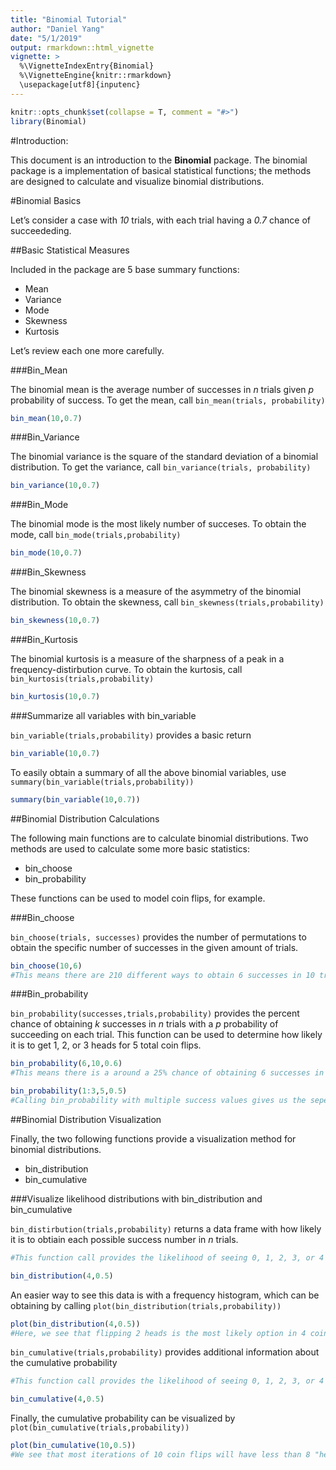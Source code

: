 ```yaml
---
title: "Binomial Tutorial"
author: "Daniel Yang"
date: "5/1/2019"
output: rmarkdown::html_vignette
vignette: >
  %\VignetteIndexEntry{Binomial}
  %\VignetteEngine{knitr::rmarkdown}
  \usepackage[utf8]{inputenc}
---
```


```r
knitr::opts_chunk$set(collapse = T, comment = "#>")
library(Binomial)
```

#Introduction: 

This document is an introduction to the __Binomial__ package. The binomial package is a implementation of basical statistical functions; the methods are designed to calculate and visualize binomial distributions.

#Binomial Basics

Let's consider a case with _10_ trials, with each trial having a  _0.7_ chance of succeededing.

##Basic Statistical Measures 

Included in the package are 5 base summary functions: 

* Mean 
* Variance 
* Mode 
* Skewness
* Kurtosis

Let's review each one more carefully.

###Bin_Mean

The binomial mean is the average number of successes in _n_ trials given _p_ probability of success. To get the mean, call `bin_mean(trials, probability)`

```r
bin_mean(10,0.7)
```

###Bin_Variance

The binomial variance is the square of the standard deviation of a binomial distribution. To get the variance, call `bin_variance(trials, probability)`

```r
bin_variance(10,0.7)
```

###Bin_Mode

The binomial mode is the most likely number of succeses. To obtain the mode, call `bin_mode(trials,probability)`

```r
bin_mode(10,0.7)
```

###Bin_Skewness

The binomial skewness is a measure of the asymmetry of the binomial distribution. To obtain the skewness, call `bin_skewness(trials,probability)`

```r
bin_skewness(10,0.7)
```

###Bin_Kurtosis

The binomial kurtosis is a measure of the sharpness of a peak in a frequency-distirbution curve. To obtain the kurtosis, call `bin_kurtosis(trials,probability)`

```r
bin_kurtosis(10,0.7)
```

###Summarize all variables with bin_variable

`bin_variable(trials,probability)` provides a basic return

```r
bin_variable(10,0.7)
```

To easily obtain a summary of all the above binomial variables, use `summary(bin_variable(trials,probability))`

```r
summary(bin_variable(10,0.7))
```

##Binomial Distribution Calculations

The following main functions are to calculate binomial distributions. Two methods are used to calculate some more basic statistics: 

* bin_choose
* bin_probability

These functions can be used to model coin flips, for example.

###Bin_choose

`bin_choose(trials, successes)` provides the number of permutations to obtain the specific number of successes in the given amount of trials.

```r
bin_choose(10,6)
#This means there are 210 different ways to obtain 6 successes in 10 trials
```
###Bin_probability

`bin_probability(successes,trials,probability)` provides the percent chance of obtaining _k_ successes in _n_ trials with a _p_ probability of succeeding on each trial. This function can be used to determine how likely it is to get 1, 2, or 3 heads for 5 total coin flips.

```r
bin_probability(6,10,0.6)
#This means there is a around a 25% chance of obtaining 6 successes in 10 trials where each trial has a 60% chance of succeeding.

bin_probability(1:3,5,0.5)
#Calling bin_probability with multiple success values gives us the seperate probability of obtaining each success value. There is about a 15% chance of obtaining 1 success and about the same 31% chance of obtaining 2 or 3 successes out of 5. 

```
##Binomial Distribution Visualization

Finally, the two following functions provide a visualization method for binomial distributions.

* bin_distribution
* bin_cumulative
 
###Visualize likelihood distributions with bin_distribution and bin_cumulative

`bin_distirbution(trials,probability)` returns a data frame with how likely it is to obtiain each possible success number in _n_ trials.

```r
#This function call provides the likelihood of seeing 0, 1, 2, 3, or 4 heads in 4 coin tosses.

bin_distribution(4,0.5)
```
An easier way to see this data is with a frequency histogram, which can be obtaining by calling `plot(bin_distribution(trials,probability))`

```r
plot(bin_distribution(4,0.5))
#Here, we see that flipping 2 heads is the most likely option in 4 coin tosses.
```

`bin_cumulative(trials,probability)` provides additional information about the cumulative probability 

```r
#This function call provides the likelihood of seeing 0, 1, 2, 3, or 4 heads in 4 coin tosses, along with the cumulative probability.

bin_cumulative(4,0.5)
```

Finally, the cumulative probability can be visualized by `plot(bin_cumulative(trials,probability))`

```R
plot(bin_cumulative(10,0.5))
#We see that most iterations of 10 coin flips will have less than 8 "heads"; the cumulative probability that we get less than 8 heads is above 90%
```

